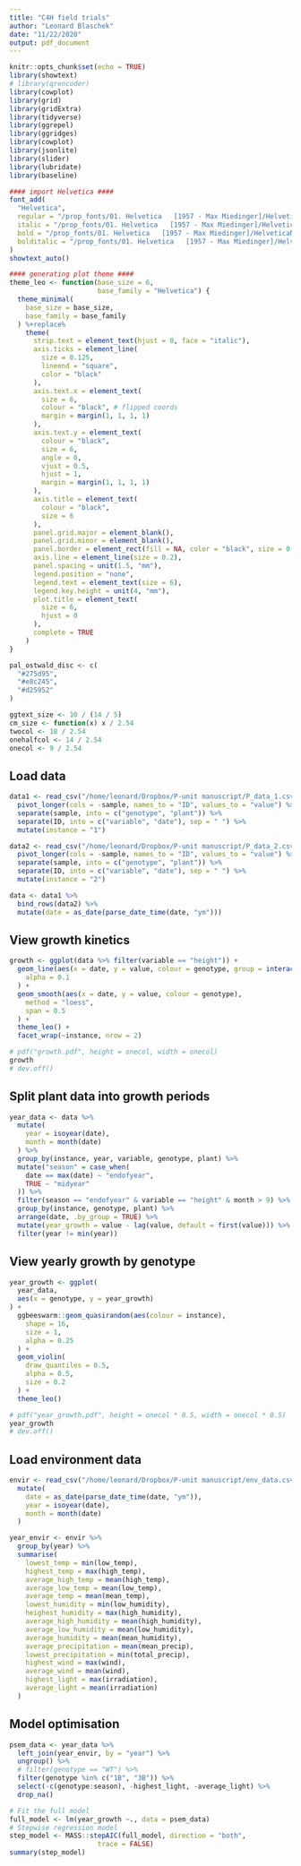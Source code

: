 ```yaml
---
title: "C4H field trials"
author: "Leonard Blaschek"
date: "11/22/2020"
output: pdf_document
---
```


```r
knitr::opts_chunk$set(echo = TRUE)
library(showtext)
# library(qrencoder)
library(cowplot)
library(grid)
library(gridExtra)
library(tidyverse)
library(ggrepel)
library(ggridges)
library(cowplot)
library(jsonlite)
library(slider)
library(lubridate)
library(baseline)

#### import Helvetica ####
font_add(
  "Helvetica",
  regular = "/prop_fonts/01. Helvetica   [1957 - Max Miedinger]/HelveticaNeueLTStd-Lt.otf",
  italic = "/prop_fonts/01. Helvetica   [1957 - Max Miedinger]/HelveticaNeueLTStd-LtIt.otf",
  bold = "/prop_fonts/01. Helvetica   [1957 - Max Miedinger]/HelveticaNeueLTStd-Bd.otf",
  bolditalic = "/prop_fonts/01. Helvetica   [1957 - Max Miedinger]/HelveticaNeueLTStd-BdIt.otf"
)
showtext_auto()

#### generating plot theme ####
theme_leo <- function(base_size = 6,
                      base_family = "Helvetica") {
  theme_minimal(
    base_size = base_size,
    base_family = base_family
  ) %+replace%
    theme(
      strip.text = element_text(hjust = 0, face = "italic"),
      axis.ticks = element_line(
        size = 0.125,
        lineend = "square",
        color = "black"
      ),
      axis.text.x = element_text(
        size = 6,
        colour = "black", # flipped coords
        margin = margin(1, 1, 1, 1)
      ),
      axis.text.y = element_text(
        colour = "black",
        size = 6,
        angle = 0,
        vjust = 0.5,
        hjust = 1,
        margin = margin(1, 1, 1, 1)
      ),
      axis.title = element_text(
        colour = "black",
        size = 6
      ),
      panel.grid.major = element_blank(),
      panel.grid.minor = element_blank(),
      panel.border = element_rect(fill = NA, color = "black", size = 0.25),
      axis.line = element_line(size = 0.2),
      panel.spacing = unit(1.5, "mm"),
      legend.position = "none",
      legend.text = element_text(size = 6),
      legend.key.height = unit(4, "mm"),
      plot.title = element_text(
        size = 6,
        hjust = 0
      ),
      complete = TRUE
    )
}

pal_ostwald_disc <- c(
  "#275d95",
  "#e8c245",
  "#d25952"
)

ggtext_size <- 10 / (14 / 5)
cm_size <- function(x) x / 2.54
twocol <- 18 / 2.54
onehalfcol <- 14 / 2.54
onecol <- 9 / 2.54
```

## Load data

```r
data1 <- read_csv("/home/leonard/Dropbox/P-unit manuscript/P_data_1.csv") %>%
  pivot_longer(cols = -sample, names_to = "ID", values_to = "value") %>%
  separate(sample, into = c("genotype", "plant")) %>%
  separate(ID, into = c("variable", "date"), sep = " ") %>%
  mutate(instance = "1")

data2 <- read_csv("/home/leonard/Dropbox/P-unit manuscript/P_data_2.csv") %>%
  pivot_longer(cols = -sample, names_to = "ID", values_to = "value") %>%
  separate(sample, into = c("genotype", "plant")) %>%
  separate(ID, into = c("variable", "date"), sep = " ") %>%
  mutate(instance = "2")

data <- data1 %>%
  bind_rows(data2) %>%
  mutate(date = as_date(parse_date_time(date, "ym")))
```

## View growth kinetics

```r
growth <- ggplot(data %>% filter(variable == "height")) +
  geom_line(aes(x = date, y = value, colour = genotype, group = interaction(genotype, plant)),
    alpha = 0.1
  ) +
  geom_smooth(aes(x = date, y = value, colour = genotype),
    method = "loess",
    span = 0.5
  ) +
  theme_leo() +
  facet_wrap(~instance, nrow = 2)

# pdf("growth.pdf", height = onecol, width = onecol)
growth
# dev.off()
```

## Split plant data into growth periods

```r
year_data <- data %>%
  mutate(
    year = isoyear(date),
    month = month(date)
  ) %>%
  group_by(instance, year, variable, genotype, plant) %>%
  mutate("season" = case_when(
    date == max(date) ~ "endofyear",
    TRUE ~ "midyear"
  )) %>%
  filter(season == "endofyear" & variable == "height" & month > 9) %>%
  group_by(instance, genotype, plant) %>%
  arrange(date, .by_group = TRUE) %>%
  mutate(year_growth = value - lag(value, default = first(value))) %>%
  filter(year != min(year))
```

## View yearly growth by genotype

```r
year_growth <- ggplot(
  year_data,
  aes(x = genotype, y = year_growth)
) +
  ggbeeswarm::geom_quasirandom(aes(colour = instance),
    shape = 16,
    size = 1,
    alpha = 0.25
  ) +
  geom_violin(
    draw_quantiles = 0.5,
    alpha = 0.5,
    size = 0.2
  ) +
  theme_leo()

# pdf("year_growth.pdf", height = onecol * 0.5, width = onecol * 0.5)
year_growth
# dev.off()
```

## Load environment data

```r
envir <- read_csv("/home/leonard/Dropbox/P-unit manuscript/env_data.csv") %>%
  mutate(
    date = as_date(parse_date_time(date, "ym")),
    year = isoyear(date),
    month = month(date)
  )

year_envir <- envir %>%
  group_by(year) %>%
  summarise(
    lowest_temp = min(low_temp),
    highest_temp = max(high_temp),
    average_high_temp = mean(high_temp),
    average_low_temp = mean(low_temp),
    average_temp = mean(mean_temp),
    lowest_humidity = min(low_humidity),
    heighest_humidity = max(high_humidity),
    average_high_humidity = mean(high_humidity),
    average_low_humidity = mean(low_humidity),
    average_humidity = mean(mean_humidity),
    average_precipitation = mean(mean_precip),
    lowest_precipitation = min(total_precip),
    highest_wind = max(wind),
    average_wind = mean(wind),
    highest_light = max(irradiation),
    average_light = mean(irradiation)
  )
```

## Model optimisation

```r
psem_data <- year_data %>%
  left_join(year_envir, by = "year") %>%
  ungroup() %>%
  # filter(genotype == "WT") %>%
  filter(genotype %in% c("1B", "3B")) %>%
  select(-c(genotype:season), -highest_light, -average_light) %>%
  drop_na()

# Fit the full model 
full_model <- lm(year_growth ~., data = psem_data)
# Stepwise regression model
step_model <- MASS::stepAIC(full_model, direction = "both", 
                      trace = FALSE)
summary(step_model)
```
